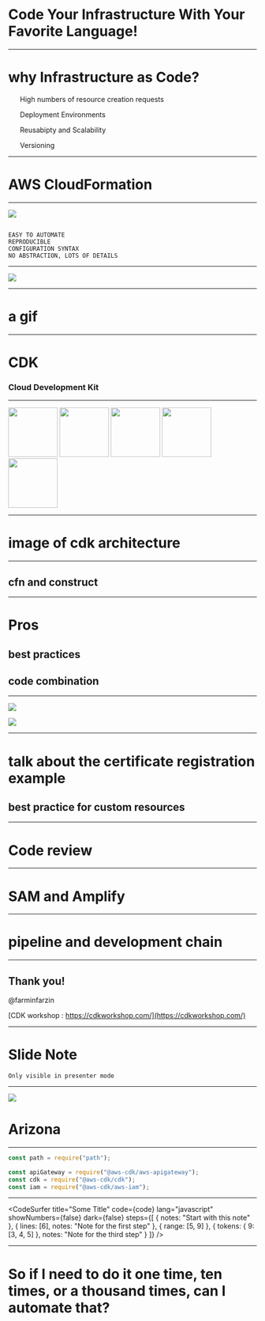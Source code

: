 
<Head>
  <title>Code Your Infra</title>
</Head>

# Code Your Infrastructure With Your Favorite Language!


---

# why Infrastructure as Code?

<ul>
  <Appear>
    <p>High numbers of resource creation requests</p>
    <p>Deployment Environments</p>
    <p>Reusabipty and Scalability</p>
    <p>Versioning</p>
  </Appear>
</ul>

---

# AWS CloudFormation

---

<Image src="images/cfn.svg" />

```notes

EASY TO AUTOMATE
REPRODUCIBLE
CONFIGURATION SYNTAX
NO ABSTRACTION, LOTS OF DETAILS

```

---

<Image src="images/cfn-yaml.svg" />

---

# a gif

---

# CDK

### Cloud Development Kit

---

<div   style={{display: "grid", gridTemplateColumns:"20% 20% 20% 20% 20%", gridTemplateRows:"100%", gridColumnGap: "20px"}}>

<img src={js} width="100px" height="100px" />
<img src={ts} width="100px" height="100px" />
<img src={net} width="100px" height="100px" />
<img src={python} width="100px" height="100px" />
<img src={java} width="100px" height="100px" />

</div>

---

# image of cdk architecture

---

## cfn and construct

---

# Pros

## best practices

## code combination

---


![](images/myStack.png)

![](images/myStackarc.png)

---

# talk about the certificate registration example

## best practice for custom resources

---

# Code review

---

# SAM and Amplify

---

# pipeline and development chain

---

## Thank you!

@farminfarzin

[CDK workshop : https://cdkworkshop.com/](https://cdkworkshop.com/)

---

# Slide Note

```notes
Only visible in presenter mode
```

---


![](images/arizona.jpg)

# Arizona

---


```jsx
const path = require("path");

const apiGateway = require("@aws-cdk/aws-apigateway");
const cdk = require("@aws-cdk/cdk");
const iam = require("@aws-cdk/aws-iam");
```

---

<CodeSurfer
  title="Some Title"
  code={code}
  lang="javascript"
  showNumbers={false}
  dark={false}
  steps={[
    { notes: "Start with this note" },
    { lines: [6], notes: "Note for the first step" },
    { range: [5, 9] },
    { tokens: { 9: [3, 4, 5] }, notes: "Note for the third step" }
  ]}
/>

---

# So if I need to do it one time, ten times, or a thousand times, can I automate that?
